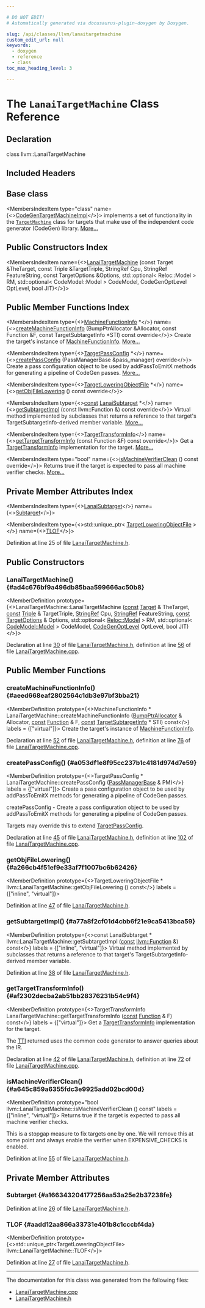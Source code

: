 ```yaml
---

# DO NOT EDIT!
# Automatically generated via docusaurus-plugin-doxygen by Doxygen.

slug: /api/classes/llvm/lanaitargetmachine
custom_edit_url: null
keywords:
  - doxygen
  - reference
  - class
toc_max_heading_level: 3

---
```





# The `LanaiTargetMachine` Class Reference

<DoxygenPage pluginConfig={pluginConfig}>



## Declaration

<CodeBlock>class llvm::LanaiTargetMachine</CodeBlock>

## Included Headers

<IncludesList>
<IncludesListItem
  filePath="Target/Lanai/LanaiTargetMachine.h"
  permalink="/docs/api/files/lib/lib/target/lib/target/lanai/lanaitargetmachine-h"
  isLocal="true" />
</IncludesList>

## Base class

<MembersIndex>

<MembersIndexItem
  type="class"
  name={<><a href="/docs/api/classes/llvm/codegentargetmachineimpl">CodeGenTargetMachineImpl</a></>}>
implements a set of functionality in the <code><a href="/docs/api/classes/llvm/targetmachine">TargetMachine</a></code> class for targets that make use of the independent code generator (CodeGen) library. <a href="/docs/api/classes/llvm/codegentargetmachineimpl/#details">More...</a>
</MembersIndexItem>

</MembersIndex>

## Public Constructors Index

<MembersIndex>

<MembersIndexItem
  name={<><a href="#ad4c676bf9a496db85baa599666ac50b8">LanaiTargetMachine</a> (const Target &amp;TheTarget, const Triple &amp;TargetTriple, StringRef Cpu, StringRef FeatureString, const TargetOptions &amp;Options, std::optional&lt; Reloc::Model &gt; RM, std::optional&lt; CodeModel::Model &gt; CodeModel, CodeGenOptLevel OptLevel, bool JIT)</>}>
</MembersIndexItem>

</MembersIndex>

## Public Member Functions Index

<MembersIndex>

<MembersIndexItem
  type={<><a href="/docs/api/structs/llvm/machinefunctioninfo">MachineFunctionInfo</a> &#42;</>}
  name={<><a href="#aeed668eaf2802564c1db3e97bf3bba21">createMachineFunctionInfo</a> (BumpPtrAllocator &amp;Allocator, const Function &amp;F, const TargetSubtargetInfo &#42;STI) const override</>}>
Create the target&#39;s instance of <a href="/docs/api/structs/llvm/machinefunctioninfo">MachineFunctionInfo</a>. <a href="#aeed668eaf2802564c1db3e97bf3bba21">More...</a>
</MembersIndexItem>

<MembersIndexItem
  type={<><a href="/docs/api/classes/llvm/targetpassconfig">TargetPassConfig</a> &#42;</>}
  name={<><a href="#a053df1e8f95cc237b1c4181d974d7e59">createPassConfig</a> (PassManagerBase &amp;pass&#95;manager) override</>}>
Create a pass configuration object to be used by addPassToEmitX methods for generating a pipeline of CodeGen passes. <a href="#a053df1e8f95cc237b1c4181d974d7e59">More...</a>
</MembersIndexItem>

<MembersIndexItem
  type={<><a href="/docs/api/classes/llvm/targetloweringobjectfile">TargetLoweringObjectFile</a> &#42;</>}
  name={<><a href="#a266cb4f51ef9e33af7f1007bc6b62426">getObjFileLowering</a> () const override</>}>
</MembersIndexItem>

<MembersIndexItem
  type={<><a href="/docs/api/files/lib/lib/target/lib/target/aarch64/aarch64promoteconstant-cpp/#a90f8350fecae261c25be85d38b451bff">const</a> <a href="/docs/api/classes/llvm/lanaisubtarget">LanaiSubtarget</a> &#42;</>}
  name={<><a href="#a77a8f2cf01d4cbb6f21e9ca5413bca59">getSubtargetImpl</a> (const llvm::Function &amp;) const override</>}>
Virtual method implemented by subclasses that returns a reference to that target&#39;s TargetSubtargetInfo-derived member variable. <a href="#a77a8f2cf01d4cbb6f21e9ca5413bca59">More...</a>
</MembersIndexItem>

<MembersIndexItem
  type={<><a href="/docs/api/classes/llvm/targettransforminfo">TargetTransformInfo</a></>}
  name={<><a href="#af2302decba2ab51bb28376231b54c9f4">getTargetTransformInfo</a> (const Function &amp;F) const override</>}>
Get a <a href="/docs/api/classes/llvm/targettransforminfo">TargetTransformInfo</a> implementation for the target. <a href="#af2302decba2ab51bb28376231b54c9f4">More...</a>
</MembersIndexItem>

<MembersIndexItem
  type="bool"
  name={<><a href="#a645c859a6355fdc3e9925add02bcd00d">isMachineVerifierClean</a> () const override</>}>
Returns true if the target is expected to pass all machine verifier checks. <a href="#a645c859a6355fdc3e9925add02bcd00d">More...</a>
</MembersIndexItem>

</MembersIndex>

## Private Member Attributes Index

<MembersIndex>

<MembersIndexItem
  type={<><a href="/docs/api/classes/llvm/lanaisubtarget">LanaiSubtarget</a></>}
  name={<><a href="#a166343204177256aa53a25e2b37238fe">Subtarget</a></>}>
</MembersIndexItem>

<MembersIndexItem
  type={<>std::unique&#95;ptr&lt; <a href="/docs/api/classes/llvm/targetloweringobjectfile">TargetLoweringObjectFile</a> &gt;</>}
  name={<><a href="#aadd12aa866a33731e401b8c1cccbf4da">TLOF</a></>}>
</MembersIndexItem>

</MembersIndex>


Definition at line 25 of file <a href="/docs/api/files/lib/lib/target/lib/target/lanai/lanaitargetmachine-h">LanaiTargetMachine.h</a>.

<SectionDefinition>

## Public Constructors

### LanaiTargetMachine() {#ad4c676bf9a496db85baa599666ac50b8}

<MemberDefinition
  prototype={<>LanaiTargetMachine::LanaiTargetMachine (<a href="/docs/api/files/lib/lib/target/lib/target/aarch64/aarch64promoteconstant-cpp/#a90f8350fecae261c25be85d38b451bff">const</a> <a href="/docs/api/classes/llvm/target">Target</a> &amp; TheTarget, <a href="/docs/api/files/lib/lib/target/lib/target/aarch64/aarch64promoteconstant-cpp/#a90f8350fecae261c25be85d38b451bff">const</a> <a href="/docs/api/classes/llvm/triple">Triple</a> &amp; TargetTriple, <a href="/docs/api/classes/llvm/stringref">StringRef</a> Cpu, <a href="/docs/api/classes/llvm/stringref">StringRef</a> FeatureString, <a href="/docs/api/files/lib/lib/target/lib/target/aarch64/aarch64promoteconstant-cpp/#a90f8350fecae261c25be85d38b451bff">const</a> <a href="/docs/api/classes/llvm/targetoptions">TargetOptions</a> &amp; Options, std::optional&lt; <a href="/docs/api/namespaces/llvm/reloc/#af59f6dc86e80aaf56f1afd155eebf568">Reloc::Model</a> &gt; RM, std::optional&lt; <a href="/docs/api/namespaces/llvm/codemodel/#afc59396a9e5809fc92938e203d91a8df">CodeModel::Model</a> &gt; CodeModel, <a href="/docs/api/namespaces/llvm/#a8ec1bf8d7b792ca9fac56f8514db18d2">CodeGenOptLevel</a> OptLevel, bool JIT)</>}>

Declaration at line <a href="/docs/api/files/lib/lib/target/lib/target/lanai/lanaitargetmachine-h/#l00030">30</a> of file <a href="/docs/api/files/lib/lib/target/lib/target/lanai/lanaitargetmachine-h">LanaiTargetMachine.h</a>, definition at line <a href="/docs/api/files/lib/lib/target/lib/target/lanai/lanaitargetmachine-cpp/#l00056">56</a> of file <a href="/docs/api/files/lib/lib/target/lib/target/lanai/lanaitargetmachine-cpp">LanaiTargetMachine.cpp</a>.
</MemberDefinition>

</SectionDefinition>

<SectionDefinition>

## Public Member Functions

### createMachineFunctionInfo() {#aeed668eaf2802564c1db3e97bf3bba21}

<MemberDefinition
  prototype={<>MachineFunctionInfo &#42; LanaiTargetMachine::createMachineFunctionInfo (<a href="/docs/api/namespaces/llvm/#a8e612822d4ba7bb36c9c79582a567108">BumpPtrAllocator</a> &amp; Allocator, <a href="/docs/api/files/lib/lib/target/lib/target/aarch64/aarch64promoteconstant-cpp/#a90f8350fecae261c25be85d38b451bff">const</a> <a href="/docs/api/classes/llvm/function">Function</a> &amp; F, <a href="/docs/api/files/lib/lib/target/lib/target/aarch64/aarch64promoteconstant-cpp/#a90f8350fecae261c25be85d38b451bff">const</a> <a href="/docs/api/classes/llvm/targetsubtargetinfo">TargetSubtargetInfo</a> &#42; STI) const</>}
  labels = {["virtual"]}>
Create the target&#39;s instance of <a href="/docs/api/structs/llvm/machinefunctioninfo">MachineFunctionInfo</a>.

Declaration at line <a href="/docs/api/files/lib/lib/target/lib/target/lanai/lanaitargetmachine-h/#l00052">52</a> of file <a href="/docs/api/files/lib/lib/target/lib/target/lanai/lanaitargetmachine-h">LanaiTargetMachine.h</a>, definition at line <a href="/docs/api/files/lib/lib/target/lib/target/lanai/lanaitargetmachine-cpp/#l00076">76</a> of file <a href="/docs/api/files/lib/lib/target/lib/target/lanai/lanaitargetmachine-cpp">LanaiTargetMachine.cpp</a>.
</MemberDefinition>

### createPassConfig() {#a053df1e8f95cc237b1c4181d974d7e59}

<MemberDefinition
  prototype={<>TargetPassConfig &#42; LanaiTargetMachine::createPassConfig (<a href="/docs/api/classes/llvm/legacy/passmanagerbase">PassManagerBase</a> &amp; PM)</>}
  labels = {["virtual"]}>
Create a pass configuration object to be used by addPassToEmitX methods for generating a pipeline of CodeGen passes.

createPassConfig - Create a pass configuration object to be used by addPassToEmitX methods for generating a pipeline of CodeGen passes.

Targets may override this to extend <a href="/docs/api/classes/llvm/targetpassconfig">TargetPassConfig</a>.

Declaration at line <a href="/docs/api/files/lib/lib/target/lib/target/lanai/lanaitargetmachine-h/#l00045">45</a> of file <a href="/docs/api/files/lib/lib/target/lib/target/lanai/lanaitargetmachine-h">LanaiTargetMachine.h</a>, definition at line <a href="/docs/api/files/lib/lib/target/lib/target/lanai/lanaitargetmachine-cpp/#l00102">102</a> of file <a href="/docs/api/files/lib/lib/target/lib/target/lanai/lanaitargetmachine-cpp">LanaiTargetMachine.cpp</a>.
</MemberDefinition>

### getObjFileLowering() {#a266cb4f51ef9e33af7f1007bc6b62426}

<MemberDefinition
  prototype={<>TargetLoweringObjectFile &#42; llvm::LanaiTargetMachine::getObjFileLowering () const</>}
  labels = {["inline", "virtual"]}>

Definition at line <a href="/docs/api/files/lib/lib/target/lib/target/lanai/lanaitargetmachine-h/#l00047">47</a> of file <a href="/docs/api/files/lib/lib/target/lib/target/lanai/lanaitargetmachine-h">LanaiTargetMachine.h</a>.
</MemberDefinition>

### getSubtargetImpl() {#a77a8f2cf01d4cbb6f21e9ca5413bca59}

<MemberDefinition
  prototype={<>const LanaiSubtarget &#42; llvm::LanaiTargetMachine::getSubtargetImpl (<a href="/docs/api/files/lib/lib/target/lib/target/aarch64/aarch64promoteconstant-cpp/#a90f8350fecae261c25be85d38b451bff">const</a> <a href="/docs/api/classes/llvm/function">llvm::Function</a> &amp;) const</>}
  labels = {["inline", "virtual"]}>
Virtual method implemented by subclasses that returns a reference to that target&#39;s TargetSubtargetInfo-derived member variable.

Definition at line <a href="/docs/api/files/lib/lib/target/lib/target/lanai/lanaitargetmachine-h/#l00038">38</a> of file <a href="/docs/api/files/lib/lib/target/lib/target/lanai/lanaitargetmachine-h">LanaiTargetMachine.h</a>.
</MemberDefinition>

### getTargetTransformInfo() {#af2302decba2ab51bb28376231b54c9f4}

<MemberDefinition
  prototype={<>TargetTransformInfo LanaiTargetMachine::getTargetTransformInfo (<a href="/docs/api/files/lib/lib/target/lib/target/aarch64/aarch64promoteconstant-cpp/#a90f8350fecae261c25be85d38b451bff">const</a> <a href="/docs/api/classes/llvm/function">Function</a> &amp; F) const</>}
  labels = {["virtual"]}>
Get a <a href="/docs/api/classes/llvm/targettransforminfo">TargetTransformInfo</a> implementation for the target.

The <a href="/docs/api/namespaces/llvm/#aa0d69e81725c10fa5407f0bf34462068">TTI</a> returned uses the common code generator to answer queries about the IR.

Declaration at line <a href="/docs/api/files/lib/lib/target/lib/target/lanai/lanaitargetmachine-h/#l00042">42</a> of file <a href="/docs/api/files/lib/lib/target/lib/target/lanai/lanaitargetmachine-h">LanaiTargetMachine.h</a>, definition at line <a href="/docs/api/files/lib/lib/target/lib/target/lanai/lanaitargetmachine-cpp/#l00072">72</a> of file <a href="/docs/api/files/lib/lib/target/lib/target/lanai/lanaitargetmachine-cpp">LanaiTargetMachine.cpp</a>.
</MemberDefinition>

### isMachineVerifierClean() {#a645c859a6355fdc3e9925add02bcd00d}

<MemberDefinition
  prototype="bool llvm::LanaiTargetMachine::isMachineVerifierClean () const"
  labels = {["inline", "virtual"]}>
Returns true if the target is expected to pass all machine verifier checks.

This is a stopgap measure to fix targets one by one. We will remove this at some point and always enable the verifier when EXPENSIVE&#95;CHECKS is enabled.

Definition at line <a href="/docs/api/files/lib/lib/target/lib/target/lanai/lanaitargetmachine-h/#l00055">55</a> of file <a href="/docs/api/files/lib/lib/target/lib/target/lanai/lanaitargetmachine-h">LanaiTargetMachine.h</a>.
</MemberDefinition>

</SectionDefinition>

<SectionDefinition>

## Private Member Attributes

### Subtarget {#a166343204177256aa53a25e2b37238fe}

<MemberDefinition
  prototype="LanaiSubtarget llvm::LanaiTargetMachine::Subtarget">

Definition at line <a href="/docs/api/files/lib/lib/target/lib/target/lanai/lanaitargetmachine-h/#l00026">26</a> of file <a href="/docs/api/files/lib/lib/target/lib/target/lanai/lanaitargetmachine-h">LanaiTargetMachine.h</a>.
</MemberDefinition>

### TLOF {#aadd12aa866a33731e401b8c1cccbf4da}

<MemberDefinition
  prototype={<>std::unique&#95;ptr&lt;TargetLoweringObjectFile&gt; llvm::LanaiTargetMachine::TLOF</>}>

Definition at line <a href="/docs/api/files/lib/lib/target/lib/target/lanai/lanaitargetmachine-h/#l00027">27</a> of file <a href="/docs/api/files/lib/lib/target/lib/target/lanai/lanaitargetmachine-h">LanaiTargetMachine.h</a>.
</MemberDefinition>

</SectionDefinition>

<hr/>

The documentation for this class was generated from the following files:

<ul>
<li><a href="/docs/api/files/lib/lib/target/lib/target/lanai/lanaitargetmachine-cpp">LanaiTargetMachine.cpp</a></li>
<li><a href="/docs/api/files/lib/lib/target/lib/target/lanai/lanaitargetmachine-h">LanaiTargetMachine.h</a></li>
</ul>

</DoxygenPage>
